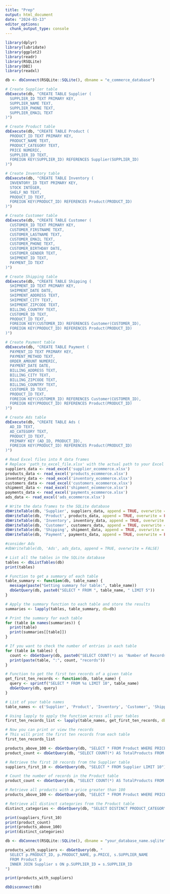 ```yaml
---
title: "Prep"
output: html_document
date: "2024-03-13"
editor_options: 
  chunk_output_type: console
---
```


```r

library(dplyr)
library(lubridate)
library(ggplot2)
library(readr)
library(RSQLite)
library(DBI)
library(readxl)

```

```r

db <- dbConnect(RSQLite::SQLite(), dbname = "e_commerce_database")
```


```r

# Create Supplier table
dbExecute(db, "CREATE TABLE Supplier (
  SUPPLIER_ID TEXT PRIMARY KEY,
  SUPPLIER_NAME TEXT,
  SUPPLIER_PHONE TEXT,
  SUPPLIER_EMAIL TEXT
)")

# Create Product table
dbExecute(db, "CREATE TABLE Product (
  PRODUCT_ID TEXT PRIMARY KEY,
  PRODUCT_NAME TEXT,
  PRODUCT_CATEGORY TEXT,
  PRICE NUMERIC,
  SUPPLIER_ID TEXT,
  FOREIGN KEY(SUPPLIER_ID) REFERENCES Supplier(SUPPLIER_ID)
)")

# Create Inventory table
dbExecute(db, "CREATE TABLE Inventory (
  INVENTORY_ID TEXT PRIMARY KEY,
  STOCK INTEGER,
  SHELF_NO TEXT,
  PRODUCT_ID TEXT,
  FOREIGN KEY(PRODUCT_ID) REFERENCES Product(PRODUCT_ID)
)")

# Create Customer table
dbExecute(db, "CREATE TABLE Customer (
  CUSTOMER_ID TEXT PRIMARY KEY,
  CUSTOMER_FIRSTNAME TEXT,
  CUSTOMER_LASTNAME TEXT,
  CUSTOMER_EMAIL TEXT,
  CUSTOMER_PHONE TEXT,
  CUSTOMER_BIRTHDAY DATE,
  CUSTOMER_GENDER TEXT,
  SHIPMENT_ID TEXT,
  PAYMENT_ID TEXT
)")

# Create Shipping table
dbExecute(db, "CREATE TABLE Shipping (
  SHIPMENT_ID TEXT PRIMARY KEY,
  SHIPMENT_DATE DATE,
  SHIPMENT_ADDRESS TEXT,
  SHIPMENT_CITY TEXT,
  SHIPMENT_ZIPCODE TEXT,
  BILLING_COUNTRY TEXT,
  CUSTOMER_ID TEXT,
  PRODUCT_ID TEXT,
  FOREIGN KEY(CUSTOMER_ID) REFERENCES Customer(CUSTOMER_ID),
  FOREIGN KEY(PRODUCT_ID) REFERENCES Product(PRODUCT_ID)
)")

# Create Payment table
dbExecute(db, "CREATE TABLE Payment (
  PAYMENT_ID TEXT PRIMARY KEY,
  PAYMENT_METHOD TEXT,
  ORDER_AMOUNT NUMERIC,
  PAYMENT_DATE DATE,
  BILLING_ADDRESS TEXT,
  BILLING_CITY TEXT,
  BILLING_ZIPCODE TEXT,
  BILLING_COUNTRY TEXT,
  CUSTOMER_ID TEXT,
  PRODUCT_ID TEXT,
  FOREIGN KEY(CUSTOMER_ID) REFERENCES Customer(CUSTOMER_ID),
  FOREIGN KEY(PRODUCT_ID) REFERENCES Product(PRODUCT_ID)
)")

# Create Ads table
dbExecute(db, "CREATE TABLE Ads (
  AD_ID TEXT,
  AD_CATEGORY TEXT,
  PRODUCT_ID TEXT,
  PRIMARY KEY (AD_ID, PRODUCT_ID),
  FOREIGN KEY(PRODUCT_ID) REFERENCES Product(PRODUCT_ID)
)")


```

```r

# Read Excel files into R data frames
# Replace 'path_to_excel_file.xlsx' with the actual path to your Excel files
suppliers_data <- read_excel('supplier_ecommerce.xlsx')
products_data <- read_excel('products_ecommerce.xlsx')
inventory_data <- read_excel('inventory_ecommerce.xlsx')
customers_data <- read_excel('customers_ecommerce.xlsx')
shipment_data <- read_excel('shipment_ecommerce.xlsx')
payments_data <- read_excel('payments_ecommerce.xlsx')
ads_data <- read_excel('ads_ecommerce.xlsx')
```

```r
# Write the data frames to the SQLite database
dbWriteTable(db, 'Supplier', suppliers_data, append = TRUE, overwrite = FALSE)
dbWriteTable(db, 'Product', products_data, append = TRUE, overwrite = FALSE)
dbWriteTable(db, 'Inventory', inventory_data, append = TRUE, overwrite = FALSE)
dbWriteTable(db, 'Customer', customers_data, append = TRUE, overwrite = FALSE)
dbWriteTable(db, 'Shipping', shipment_data, append = TRUE, overwrite = FALSE)
dbWriteTable(db, 'Payment', payments_data, append = TRUE, overwrite = FALSE)

#consider Ads
#dbWriteTable(db, 'Ads', ads_data, append = TRUE, overwrite = FALSE)
```


```r

# List all the tables in the SQLite database
tables <- dbListTables(db)
print(tables)

# Function to get a summary of each table
table_summary <- function(db, table_name) {
  message(paste("Getting summary for table:", table_name))
  dbGetQuery(db, paste0("SELECT * FROM ", table_name, " LIMIT 5"))
}

# Apply the summary function to each table and store the results
summaries <- lapply(tables, table_summary, db=db)

# Print the summary for each table
for (table in names(summaries)) {
  print(table)
  print(summaries[[table]])
}

# If you want to check the number of entries in each table
for (table in tables) {
  count <- dbGetQuery(db, paste0("SELECT COUNT(*) as 'Number of Records' FROM ", table))
  print(paste(table, ":", count, "records"))
}

```

```r

# Function to get the first ten records of a given table
get_first_ten_records <- function(db, table_name) {
  query <- sprintf("SELECT * FROM %s LIMIT 10", table_name)
  dbGetQuery(db, query)
}

# List of your table names
table_names <- c('Supplier', 'Product', 'Inventory', 'Customer', 'Shipping', 'Payment')

# Using lapply to apply the function across all your tables
first_ten_records_list <- lapply(table_names, get_first_ten_records, db = db)

# Now you can print or view the records
# This will print the first ten records from each table
first_ten_records_list

products_above_100 <- dbGetQuery(db, "SELECT * FROM Product WHERE PRICE > 100")
product_count <- dbGetQuery(db, "SELECT COUNT(*) AS TotalProducts FROM Product")


```

```r
# Retrieve the first 10 records from the Supplier table
suppliers_first_10 <- dbGetQuery(db, "SELECT * FROM Supplier LIMIT 10")

# Count the number of records in the Product table
product_count <- dbGetQuery(db, "SELECT COUNT(*) AS TotalProducts FROM Product")

# Retrieve all products with a price greater than 100
products_above_100 <- dbGetQuery(db, "SELECT * FROM Product WHERE PRICE > 100")

# Retrieve all distinct categories from the Product table
distinct_categories <- dbGetQuery(db, "SELECT DISTINCT PRODUCT_CATEGORY FROM Product")

print(suppliers_first_10)
print(product_count)
print(products_above_100)
print(distinct_categories)

```

```r
db <- dbConnect(RSQLite::SQLite(), dbname = "your_database_name.sqlite")

products_with_suppliers <- dbGetQuery(db, "
  SELECT p.PRODUCT_ID, p.PRODUCT_NAME, p.PRICE, s.SUPPLIER_NAME 
  FROM Product p
  INNER JOIN Supplier s ON p.SUPPLIER_ID = s.SUPPLIER_ID
")

print(products_with_suppliers)
```

```r
dbDisconnect(db)
```

